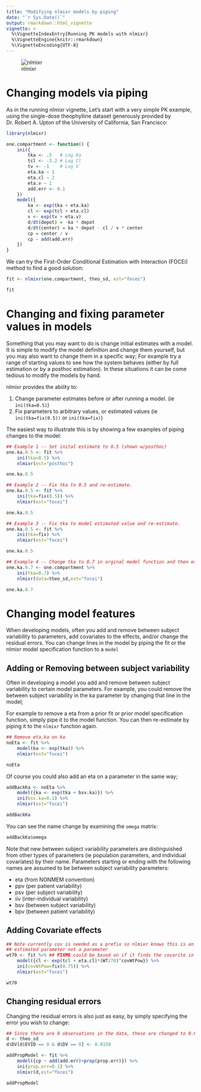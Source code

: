 ```yaml
---
title: "Modifying nlmixr models by piping"
date: "`r Sys.Date()`"
output: rmarkdown::html_vignette
vignette: >
  %\VignetteIndexEntry{Running PK models with nlmixr}
  %\VignetteEngine{knitr::rmarkdown}
  %\VignetteEncoding{UTF-8}
---
```

![nlmixr](logo.png)

# Changing models via piping

As in the running nlmixr vignette, Let's start with a very simple PK
example, using the single-dose theophylline dataset generously
provided by Dr. Robert A. Upton of the University of California, San
Francisco:

```r

library(nlmixr)

one.compartment <- function() {
    ini({
        tka <- .5   # Log Ka
        tcl <- -3.2 # Log Cl
        tv <- -1    # Log V
        eta.ka ~ 1
        eta.cl ~ 2
        eta.v ~ 1
        add.err <- 0.1
    })
    model({
        ka <- exp(tka + eta.ka)
        cl <- exp(tcl + eta.cl)
        v <- exp(tv + eta.v)
        d/dt(depot) = -ka * depot
        d/dt(center) = ka * depot - cl / v * center
        cp = center / v 
        cp ~ add(add.err)
    })
}
```

We can try the First-Order Conditional Estimation with Interaction
(FOCEi) method to find a good solution:

```r
fit <- nlmixr(one.compartment, theo_sd, est="focei")

fit
```

# Changing and fixing parameter values in models

Something that you may want to do is change initial estimates with a
model.  It is simple to modify the model definition and change them
yourself, but you may also want to change them in a specific way; For
example try a range of starting values to see how the system behaves
(either by full estimation or by a posthoc estimation). 
In these situations it can be come tedious to modify the models by hand.

nlmixr provides the ability to:

1. Change parameter estimates before or after running a model. (ie
   `ini(tka=0.5)`)
2. Fix parameters to arbitrary values, or estimated values (ie
   `ini(tka=fix(0.5))` or `ini(tka=fix)`)
   
The easiest way to illustrate this is by showing a few examples of
piping changes to the model:

```R
## Example 1 -- Set inital estimate to 0.5 (shown w/posthoc)
one.ka.0.5 <- fit %>%
    ini(tka=0.5) %>% 
    nlmixr(est="posthoc")

one.ka.0.5
```

```r
## Example 2 -- Fix tka to 0.5 and re-estimate.
one.ka.0.5 <- fit %>%
    ini(tka=fix(0.5)) %>%
    nlmixr(est="focei")

one.ka.0.5
```

```r
## Example 3 -- Fix tka to model estimated value and re-estimate.
one.ka.0.5 <- fit %>%
    ini(tka=fix) %>%
    nlmixr(est="focei")

one.ka.0.5
```

```r
## Example 4 -- Change tka to 0.7 in orginal model function and then estimate
one.ka.0.7 <- one.compartment %>%
    ini(tka=0.7) %>% 
    nlmixr(data=theo_sd,est="focei")

one.ka.0.7
```

# Changing model features

When developing models, often you add and remove between subject
variability to parameters, add covariates to the effects, and/or
change the residual errors.  You can change lines in the model by
piping the fit or the nlmixr model specification function to a `model`

## Adding or Removing between subject variability 

Often in developing a model you add and remove between subject
variability to certain model parameters.  For example, you could
remove the between subject variability in the ka parameter by changing that line in the model;  

For example to remove a eta from a prior fit or prior model
specification function, simply pipe it to the model function.  You can
then re-estimate by piping it to the `nlmixr` function again.

```r
## Remove eta.ka on ka
noEta <- fit %>%
    model(ka <- exp(tka)) %>%
    nlmixr(est="focei")

noEta
```

Of course you could also add an eta on a parameter in the same way;

```r
addBackKa <- noEta %>%
    model({ka <- exp(tka + bsv.ka)}) %>%
    ini(bsv.ka=0.1) %>%
    nlmixr(est="focei")

addBackKa
```

You can see the name change by examining the `omega` matrix:

```r
addBackKa$omega
```

Note that new between subject variability parameters are distinguished
from other types of parameters (ie population parameters, and
individual covariates) by their name. Parameters starting or ending
with the following names are assumed to be between subject variability
parameters:

- eta (from NONMEM convention)
- ppv (per patient variability)
- psv (per subject variability)
- iiv (inter-individual variability)
- bsv (between subject variability)
- bpv (between patient variability)


## Adding Covariate effects

```r
## Note currently cov is needed as a prefix so nlmixr knows this is an
## estimated parameter not a parameter
wt70 <- fit %>% ## FIXME could be based on if it finds the covarite in the last used nlmixr data.
    model({cl <- exp(tcl + eta.cl)*(WT/70)^covWtPow}) %>%
    ini(covWtPow=fix(0.75)) %>%
    nlmixr(est="focei")

wt70
```

## Changing residual errors

Changing the residual errors is also just as easy, by simply specifying the error you wish to change:

```r
## Since there are 0 observations in the data, these are changed to 0.0150 to show proportional error change.
d <- theo_sd
d$DV[d$EVID == 0 & d$DV == 0] <- 0.0150

addPropModel <- fit %>%
    model({cp ~ add(add.err)+prop(prop.err)}) %>%
    ini(prop.err=0.1) %>%
    nlmixr(d,est="focei")

addPropModel
```
